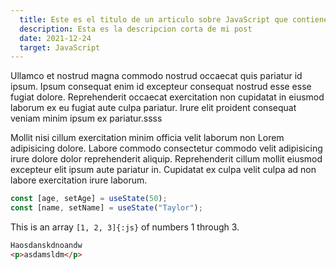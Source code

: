 ```yaml
---
  title: Este es el titulo de un articulo sobre JavaScript que contiene imagenes,  codigo, etc.
  description: Esta es la descripcion corta de mi post
  date: 2021-12-24
  target: JavaScript
---
```


Ullamco et nostrud magna commodo nostrud occaecat quis pariatur id ipsum. Ipsum
consequat enim id excepteur consequat nostrud esse esse fugiat dolore.
Reprehenderit occaecat exercitation non cupidatat in eiusmod laborum ex eu
fugiat aute culpa pariatur. Irure elit proident consequat veniam minim ipsum ex
pariatur.ssss

Mollit nisi cillum exercitation minim officia velit laborum non Lorem
adipisicing dolore. Labore commodo consectetur commodo velit adipisicing irure
dolore dolor reprehenderit aliquip. Reprehenderit cillum mollit eiusmod
excepteur elit ipsum aute pariatur in. Cupidatat ex culpa velit culpa ad non
labore exercitation irure laborum.

```js /age/#v /name/#v /setAge/#s /setName/#s /50/#i /'Taylor'/#i
const [age, setAge] = useState(50);
const [name, setName] = useState("Taylor");
```

This is an array `[1, 2, 3]{:js}` of numbers 1 through 3.

```html title="Este es el titulo del codigo"
Haosdanskdnoandw
<p>asdamsldm</p>
```
